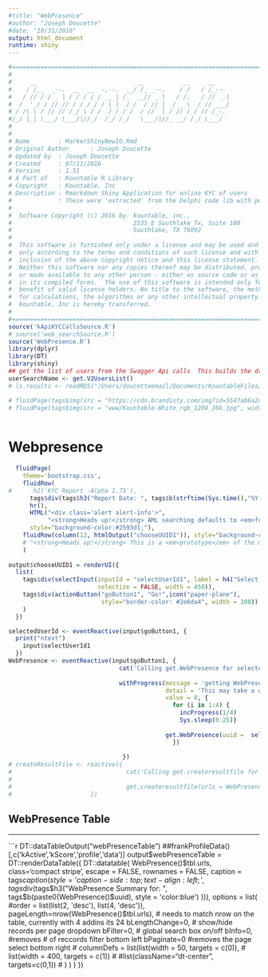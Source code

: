 ```yaml
---
#title: "WebPresence"
#author: "Joseph Doucette"
#date: "10/31/2016"
output: html_document
runtime: shiny
---
```

```r
#=============================================================================
#
#     __                            __           __     __    
#    / /__  _--.  __  __  -,--.  __/ /_ _--.    / /   / /_--.
#   / // / / _ | / / / / / __ | /_  __// _ |   / /.   / // _.|
#  /  '_/ / // // / / / / / | |  / /  / // |  / _ \  / // ___/
# / /\ \ / // // /_/ | / /  / / / /  / //  | / // / / // /_-. 
#/_/ |_| \___/ \___/|//_/  /_/ /_/   \___/|//_ __/ /_/ \___/
#
#
# Name        : MarkerShinyNewIO.Rmd
# Original Author      : Joseph Doucette
# Updated by  : Joseph Doucette
# Created     : 07/11/2016
# Version     : 1.51
# A Part of   : Kountable R Library
# Copyright   : Kountable, Inc
# Description : Rmarkdown Shiny Application for online KYC of users
#             : These were 'extracted' from the Delphi code lib with permission
#
#  Software Copyright (c) 2016 by: kountable, inc.,
#                                  2535 E Southlake Tx, Suite 100
#                                  Southlake, TX 76092
#
#  This software is furnished only under a license and may be used and copied
#  only according to the terms and conditions of such license and with the
#  inclusion of the above copyright notice and this license statement.
#  Neither this software nor any copies thereof may be distributed, provided
#  or made available to any other person - either as source code or as modules
#  in its compiled forms.  The use of this software is intended only for the
#  benefit of valid license holders. No title to the software, the methodology
#  for calculations, the algorithms or any other intellectual property of
#  kountable, Inc is hereby transferred.
#
#============================================================================
source('kApiKYCCallsSource.R')
# source('web_searchSource.R')
source('WebPresence.R')
library(dplyr)
library(DT)
library(shiny)
## get the list of users from the Swagger Api calls  This builds the drop down list
userSearchName <- get.V2UsersList()
# ls.results <- readRDS("/Users/doucetteemail/Documents/KountableFiles/RDevelopment/RMarker/RMarker/data/tbl.zOuput.rds")
```
```r
# fluidPage(tags$img(src = "https://cdn.brandisty.com/img?id=5547ab6a2da09beb4c000007&format=jpg", width=400),style="background-color:#033951;")
# fluidPage(tags$img(src = "www/Kountable-White_rgb_1200_266.jpg", width=400),style="background-color:#033951;")
  
```
# Webpresence
```r
  fluidPage(
    theme='bootstrap.css',
    fluidRow(
#      h2('KYC Report -Alpha 1.75'), 
      tags$div(tags$h3("Report Date: ", tags$b(strftime(Sys.time(),"%Y-%m-%d %H:%M:%S"), style ="color: #fff"))),
      hr(),
      HTML("<div class='alert alert-info'>",
           "<strong>Heads up!</strong> AML searching defaults to <em>free</em>. WorldCheck searches are fee based, use only at approapriate trade finance stages in the Kountable Certified Entrepreneur qualification system. <a href='http://kountable.com' class='alert-link'>Kountable, Inc.</a>. ","</div>"),
      style="background-color:#2593d1;"),
    fluidRow(column(12, htmlOutput("chooseUUID1")), style="background-color:#2593d1;")
    # "<strong>Heads up!</strong> This is a <em>prototype</em> of the many key KYC applications available to <a href='http://kountable.com' class='alert-link'>Kountable, Inc.</a>. ","</div>"
    )
  
output$chooseUUID1 = renderUI({
  list(
    tags$div(selectInput(inputId = "selectUserId1", label = h4("Select UserId"), choices = userSearchName, selected = '504',
                         selectize = FALSE, width = 450)),
    tags$div(actionButton("goButton1", "Go!",icon("paper-plane"),
                          style="border-color: #2e6da4", width = 100))
    )
  })

selectedUserId <- eventReactive(input$goButton1, {
  print("ntext")
    input$selectUserId1
  })
WebPresence <- eventReactive(input$goButton1, {
                               cat('Calling get.WebPresence for selectedUserId ---> ',selectedUserId(), '\n')
                               
                               withProgress(message = 'getting WebPresence Analytics Data',
                                            detail = 'This may take a while...', 
                                            value = 0, {
                                              for (i in 1:4) {
                                                incProgress(1/4)
                                                Sys.sleep(0.25)}
                                              
                                            get.WebPresence(uuid =  selectedUserId())
                                              })
                               
                                })
# createResultFile <- reactive({
#                                cat('Calling get.createresultfile for selectedUserId ---> ',selectedUserId(), '\n')
#                                
#                                get.createresultfile(urls = WebPresence(), uuid =  selectedUserId())
#                      })

```

## WebPresence Table
***

```r
DT::dataTableOutput("webPresenceTable")
##frankProfileData()[,c('kActive','kScore','profile','data')]
output$webPresenceTable = DT::renderDataTable({
        DT::datatable( WebPresence()$tbl.urls, class='compact stripe', escape = FALSE, rownames = FALSE,
                                   caption = tags$caption(style = 'caption-side: top; text-align: left;',
                                             tags$div(tags$h3("WebPresence Summary for: ",
                                             tags$b(paste0(WebPresence()$uuid), style = 'color:blue')
                                             ))),
                                   options = list(
                                                 #order = list(list(2, 'desc'), list(4, 'desc')),
                                                  pageLength=nrow(WebPresence()$tbl.urls), # needs to match nrow on the table, currently with 4 addins its 24
                                                  bLengthChange=0, # show/hide records per page dropdown
                                                  bFilter=0,       # global search box on/off
                                                  bInfo=0,         #removes # of reccords filter bottom left
                                                  bPaginate=0      #removes the page select bottom right
                                                  # columnDefs = list(list(width = 50, targets = c(0)),
                                                  #                   list(width = 400, targets = c(1))
                                                  #                   #list(className="dt-center", targets=c(0,1))
                                                  #                   )
                                                  )
        )
      })
